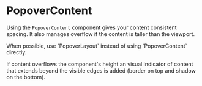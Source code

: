 
<Meta component={PopoverContent} title="Docs/PopoverContent" />

# PopoverContent

Using the `PopoverContent` component gives your content consistent spacing. It also manages overflow if the content is taller than the viewport.

<MessageBar noActions intent="warn">
  When possible, use `PopoverLayout` instead of using `PopoverContent` directly.
</MessageBar>

<Editor code={storyBasic} />

If content overflows the component's height an visual indicator of content that extends
beyond the visible edges is added (border on top and shadow on the bottom).

<Editor code={storyScroll} />

<ArgsTable of={PopoverContent} exclude={excludedProps} />
